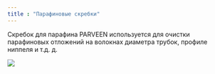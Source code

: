 ```yaml
---
title : "Парафиновые скребки"
---
```


Скребок для парафина PARVEEN используется для очистки парафиновых отложений на волокнах диаметра трубок, профиле ниппеля и т.д. д.

<img src="./paraffin-scratchers.png" />